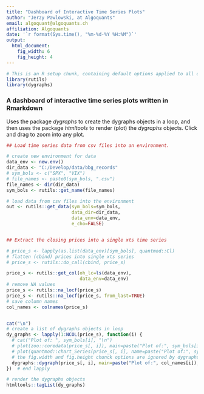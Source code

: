```yaml
---
title: "Dashboard of Interactive Time Series Plots"
author: "Jerzy Pawlowski, at Algoquants"
email: algoquant@algoquants.ch
affiliation: Algoquants
date: '`r format(Sys.time(), "%m-%d-%Y %H:%M")`'
output:
  html_document:
    fig_width: 6
    fig_height: 4
---
```


```r
# This is an R setup chunk, containing default options applied to all other chunks
library(rutils)
library(dygraphs)
```


### A dashboard of interactive time series plots written in Rmarkdown  

Uses the package *dygraphs* to create the dygraphs objects in a loop, and then uses the package *htmltools* to render (plot) the *dygraphs* objects.  Click and drag to zoom into any plot.  



```r
## Load time series data from csv files into an environment.

# create new environment for data
data_env <- new.env()
dir_data <- "C:/Develop/data/bbg_records"
# sym_bols <- c("SPX", "VIX")
# file_names <- paste0(sym_bols, ".csv")
file_names <- dir(dir_data)
sym_bols <- rutils::get_name(file_names)

# load data from csv files into the environment
out <- rutils::get_data(sym_bols=sym_bols,
                        data_dir=dir_data,
                        data_env=data_env,
                        e_cho=FALSE)


## Extract the closing prices into a single xts time series

# price_s <- lapply(as.list(data_env)[sym_bols], quantmod::Cl)
# flatten (cbind) prices into single xts series
# price_s <- rutils::do_call(cbind, price_s)

price_s <- rutils::get_col(oh_lc=ls(data_env), 
                           data_env=data_env)
# remove NA values
price_s <- rutils::na_locf(price_s)
price_s <- rutils::na_locf(price_s, from_last=TRUE)
# save column names
col_names <- colnames(price_s)


cat("\n")
# create a list of dygraphs objects in loop
dy_graphs <- lapply(1:NCOL(price_s), function(i) {
  # cat("Plot of: ", sym_bols[i], "\n")
  # plot(zoo::coredata(price_s[, i]), main=paste("Plot of:", sym_bols[i]), t="l")
  # plot(quantmod::chart_Series(price_s[, i], name=paste("Plot of:", sym_bols[i])))
  # the fig.width and fig.height chunck options are ignored by dygraphs, so need to use the width and height parameters directly
  dygraphs::dygraph(price_s[, i], main=paste("Plot of:", col_names[i]), width=600, height=400)
})  # end lapply

# render the dygraphs objects
htmltools::tagList(dy_graphs)
```
